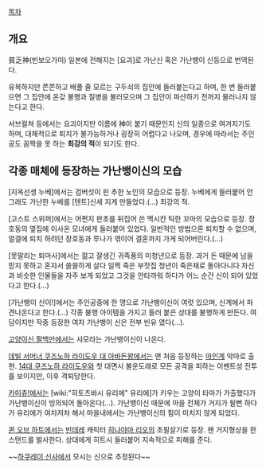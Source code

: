 [[목차]]

== 개요 ==
貧乏神(빈보오가미) 일본에 전해지는 [요괴]로 가난신 혹은 가난뱅이 신등으로 번역된다.

유복하지만 쫀쫀하고 배풀 줄 모르는 구두쇠의 집안에 들러붙는다고 하며, 한 번 들러붙으면 그 집안에 온갖 불행과 질병을 불러모으며 그 집안이 파산하기 전까지 물러나지 않는다고 한다. 

서브컬쳐 등에서는 요괴이지만 이름에 神이 붙기 때문인지 신의 일종으로 여겨지기도 하며, 대체적으로 퇴치가 불가능하거나 굉장히 어렵다고 나오며, 경우에 따라서는 주인공도 꼼짝을 못 하는 '''최강의 적'''이 되기도 한다.


== 각종 매체에 등장하는 가난뱅이신의 모습 ==
[지옥선생 누베]에서는 검버섯이 핀 추한 노인의 모습으로 등장. 누베에게 들러붙어 안 그래도 가난한 누베를 [텐트]신세 지게 만들었다.(...) 최강의 적.

[고스트 스위퍼]에서는 어쩐지 판초를 뒤집어 쓴 멕시칸 틱한 꼬마의 모습으로 등장. 장호동의 옆집에 이사온 모녀에게 들러붙어 있었다. 일반적인 방법으론 퇴치할 수 없으며, 얼결에 퇴치 하려던 장호동과 루나가 엮이어 결혼까지 가게 되어버린다.(...) 

[못말리는 퇴마사]에서는 젊고 잘생긴 귀족풍의 미청년으로 등장. 과거 돈 때문에 남을 믿지 못하고 혼자서 쓸쓸하게 살다 일찍 죽은 부잣집 청년이 죽은채로 돌아다니다 자신과 비슷한 인물들을 자주 보게 되었고 그것을 안타까워 하다가 어느 순간 신이 되어 있었다고 한다.(...)

[가난뱅이 신이!]에서는 주인공중에 한 명으로 가난뱅이신이 여럿 있으며, 신계에서 파견나온다고 한다.(...) 각종 불행 아이템을 가지고 들러 붙은 상대를 불행하게 만든다. 여담이지만 작중 등장한 여자 가난뱅이 신은 전부 빈유 였다(...).

[[고양이신 팔백만]]에서는 샤모라는 가난뱅이신이 나온다.

[[데빌 서머너 쿠즈노하 라이도우 대 아바돈왕]]에서는 맨 처음 등장하는 [[마인]]계 악마로 출현. [[14대 쿠즈노하 라이도우]]와 첫 대면시 불운도래로 모든 공격을 피하는 이벤트성 전투를 보이지만, 이후 격퇴당한다.

[[카미츄!]]에서는 [wiki:"히토츠바시 유리에" 유리에]가 키우는 고양이 타마가 가출했다가 가난뱅이신이 빙의되어 돌아온다(...). 가난뱅이신 때문에 마을 전체가 거지가 될뻔 하다가 유리에가 여차저차 해서 마을내에서는 가난뱅이신의 힘이 미치지 않게 되었다. 

[[퀸 오브 하트]]에서는 [[빈데레]] 캐릭터 [[히나야마 리오]]의 초필살기로 등장. 왠 거지형상을 한 스탠드를 발사한다. 상대에게 히트시 들러붙어 지속적으로 피해를 준다.

~~[[하쿠레이 신사]]에서 모시는 신으로 추정된다~~
